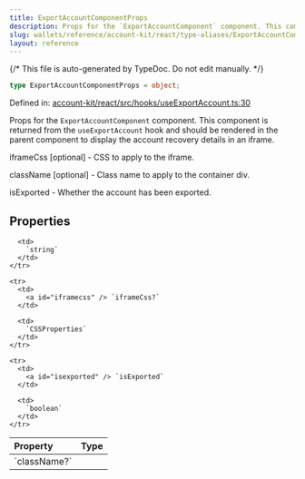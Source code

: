 ```yaml
---
title: ExportAccountComponentProps
description: Props for the `ExportAccountComponent` component. This component is returned from the `useExportAccount` hook and should be rendered in the parent component to display the account recovery details in an iframe.  iframeCss [optional] - CSS to apply to the iframe.  className [optional] - Class name to apply to the container div.  isExported - Whether the account has been exported.
slug: wallets/reference/account-kit/react/type-aliases/ExportAccountComponentProps
layout: reference
---
```


{/* This file is auto-generated by TypeDoc. Do not edit manually. */}

```ts
type ExportAccountComponentProps = object;
```

Defined in: [account-kit/react/src/hooks/useExportAccount.ts:30](https://github.com/alchemyplatform/aa-sdk/blob/c1a84188d03473acac2fdb49fb7cd7fdba73169b/account-kit/react/src/hooks/useExportAccount.ts#L30)

Props for the `ExportAccountComponent` component. This component is
returned from the `useExportAccount` hook and should be rendered in the
parent component to display the account recovery details in an iframe.

iframeCss \[optional] - CSS to apply to the iframe.

className \[optional] - Class name to apply to the container div.

isExported - Whether the account has been exported.

## Properties

<table>
  <thead>
    <tr>
      <th align="left">Property</th>
      <th align="left">Type</th>
    </tr>
  </thead>

  <tbody>
    <tr>
      <td>
        <a id="classname" /> `className?`
      </td>

      <td>
        `string`
      </td>
    </tr>

    <tr>
      <td>
        <a id="iframecss" /> `iframeCss?`
      </td>

      <td>
        `CSSProperties`
      </td>
    </tr>

    <tr>
      <td>
        <a id="isexported" /> `isExported`
      </td>

      <td>
        `boolean`
      </td>
    </tr>

  </tbody>
</table>
